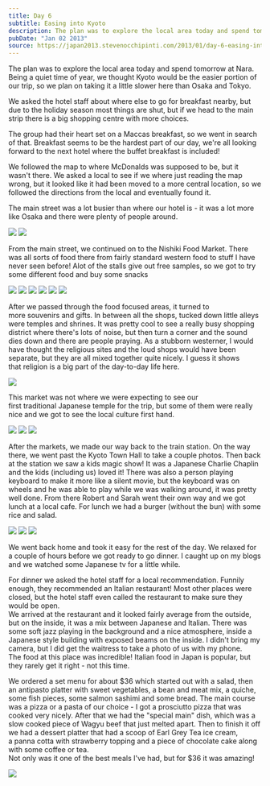 ```yaml
---
title: Day 6
subtitle: Easing into Kyoto
description: The plan was to explore the local area today and spend tomorrow at Nara.  Being a quiet time of year, we thought Kyoto would be the easier ...
pubDate: "Jan 02 2013"
source: https://japan2013.stevenocchipinti.com/2013/01/day-6-easing-into-kyoto.html
---
```



The plan was to explore the local area today and spend tomorrow at Nara.  
Being a quiet time of year, we thought Kyoto would be the easier portion of our trip, so we plan on taking it a little slower here than Osaka and Tokyo.

We asked the hotel staff about where else to go for breakfast nearby, but due to the holiday season most things are shut, but if we head to the main strip there is a big shopping centre with more choices.

The group had their heart set on a Maccas breakfast, so we went in search of that. Breakfast seems to be the hardest part of our day, we're all looking forward to the next hotel where the buffet breakfast is included!

We followed the map to where McDonalds was supposed to be, but it wasn't there. We asked a local to see if we where just reading the map wrong, but it looked like it had been moved to a more central location, so we followed the directions from the local and eventually found it.

The main street was a lot busier than where our hotel is - it was a lot more like Osaka and there were plenty of people around.

<Grid>
  <Img src="2012-japan/qqrw6hbu3jbawowwjstn.jpg" />
  <Img src="2012-japan/vxlaji0coebs9bk7zln5.jpg" />
</Grid>

From the main street, we continued on to the Nishiki Food Market. There was all sorts of food there from fairly standard western food to stuff I have never seen before! Alot of the stalls give out free samples, so we got to try some different food and buy some snacks

<Grid>
  <Img src="2012-japan/npjsfa1owfeterdwdfp2.jpg" />
  <Img src="2012-japan/gcppracfrvqao8ftgnit.jpg" />
  <Img src="2012-japan/qakqjybln9j1jjwkge9s.jpg" />
  <Img src="2012-japan/t842qrjdz0mnrgjw02kf.jpg" />
  <Img src="2012-japan/j3acjxssoc1fo7wrwf17.jpg" />
  <Img src="2012-japan/z43wfbs4aan9ebgbmz0e.jpg" />
</Grid>

After we passed through the food focused areas, it turned to more souvenirs and gifts. In between all the shops, tucked down little alleys were temples and shrines. It was pretty cool to see a really busy shopping district where there's lots of noise, but then turn a corner and the sound dies down and there are people praying. As a stubborn westerner, I would have thought the religious sites and the loud shops would have been separate, but they are all mixed together quite nicely. I guess it shows that religion is a big part of the day-to-day life here.

<Img originalAspectRatio src="2012-japan/lqhamprsimtdoi7y2otp.jpg" />

This market was not where we were expecting to see our first traditional Japanese temple for the trip, but some of them were really nice and we got to see the local culture first hand.

<Grid>
  <Img src="2012-japan/arlt8szvtsf6fnhsjnuo.jpg" />
  <Img src="2012-japan/u2fjhj3a3a0v2oatxrlv.jpg" />
  <Img src="2012-japan/xy28x3oeag604cnaljdg.jpg" />
</Grid>

After the markets, we made our way back to the train station. On the way there, we went past the Kyoto Town Hall to take a couple photos. Then back at the station we saw a kids magic show! It was a Japanese Charlie Chaplin and the kids (including us) loved it! There was also a person playing keyboard to make it more like a silent movie, but the keyboard was on wheels and he was able to play while we was walking around, it was pretty well done. From there Robert and Sarah went their own way and we got lunch at a local cafe. For lunch we had a burger (without the bun) with some rice and salad.

<Grid>
  <Img src="2012-japan/jrux4p73y9jvk0cnzfpu.jpg" />
  <Img src="2012-japan/nr2dtgkwom1mhassb6uy.jpg" />
  <Img src="2012-japan/no0acrpdbmlbv0ia3lmw.jpg" />
</Grid>

We went back home and took it easy for the rest of the day. We relaxed for a couple of hours before we got ready to go dinner. I caught up on my blogs and we watched some Japanese tv for a little while.

For dinner we asked the hotel staff for a local recommendation. Funnily enough, they recommended an Italian restaurant! Most other places were closed, but the hotel staff even called the restaurant to make sure they would be open.  
We arrived at the restaurant and it looked fairly average from the outside, but on the inside, it was a mix between Japanese and Italian. There was some soft jazz playing in the background and a nice atmosphere, inside a Japanese style building with exposed beams on the inside. I didn't bring my camera, but I did get the waitress to take a photo of us with my phone.  
The food at this place was incredible! Italian food in Japan is popular, but they rarely get it right - not this time.

We ordered a set menu for about $36 which started out with a salad, then an antipasto platter with sweet vegetables, a bean and meat mix, a quiche, some fish pieces, some salmon sashimi and some bread. The main course was a pizza or a pasta of our choice - I got a prosciutto pizza that was cooked very nicely. After that we had the "special main" dish, which was a slow cooked piece of Wagyu beef that just melted apart. Then to finish it off we had a dessert platter that had a scoop of Earl Grey Tea ice cream, a panna cotta with strawberry topping and a piece of chocolate cake along with some coffee or tea.  
Not only was it one of the best meals I've had, but for $36 it was amazing!

<Img originalAspectRatio src="2012-japan/wgrhnjbkt2m4kspadvfl.jpg" />
